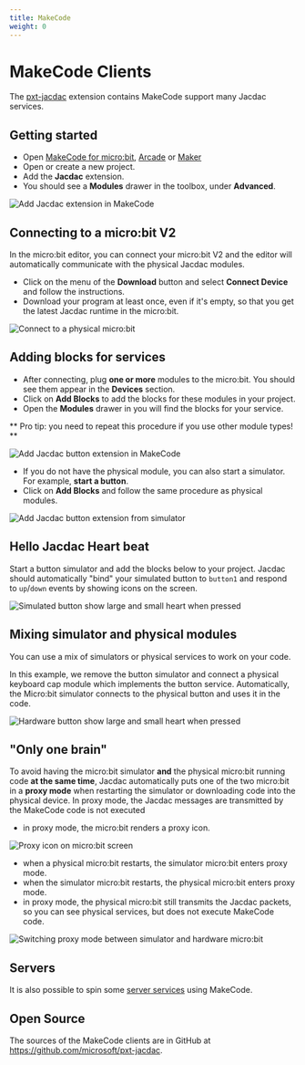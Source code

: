 ```yaml
---
title: MakeCode
weight: 0
---
```


# MakeCode Clients

The [pxt-jacdac](https://github.com/microsoft/pxt-jacdac) extension contains MakeCode support many Jacdac services.

## Getting started

-   Open [MakeCode for micro:bit](https://makecode.microbit.org/), [Arcade](https://arcade.makecode.com/) or [Maker](https://maker.makecode.com/)
-   Open or create a new project.
-   Add the **Jacdac** extension.
-   You should see a **Modules** drawer in the toolbox, under **Advanced**.

![Add Jacdac extension in MakeCode](./makecode/addjacdac.gif)

## Connecting to a micro:bit V2

In the micro:bit editor, you can connect your micro:bit V2 and the editor will automatically communicate with the physical Jacdac modules.

- Click on the menu of the **Download** button and select **Connect Device** and follow the instructions.
- Download your program at least once, even if it's empty, so that you get the latest Jacdac runtime in the micro:bit.

![Connect to a physical micro:bit](./makecode/connectmicrobit.gif)

## Adding blocks for services

-   After connecting, plug **one or more** modules to the micro:bit. You should see them appear in the **Devices** section.
-   Click on **Add Blocks** to add the blocks for these modules in your project.
-   Open the **Modules** drawer in you will find the blocks for your service.

** Pro tip: you need to repeat this procedure if you use other module types! **

![Add Jacdac button extension in MakeCode](./makecode/addmodule.gif)

-   If you do not have the physical module, you can also start a simulator. For example, **start a button**.
-   Click on **Add Blocks** and follow the same procedure as physical modules.

![Add Jacdac button extension from simulator](./makecode/addbutton.gif)

## Hello Jacdac Heart beat

Start a button simulator and add the blocks below to your project. Jacdac should automatically "bind" your simulated button
to `button1` and respond to `up`/`down` events by showing icons on the screen.

![Simulated button show large and small heart when pressed](./makecode/simheartbeat.gif)

## Mixing simulator and physical modules

You can use a mix of simulators or physical services to work on your code.

In this example, we remove the button simulator and connect a physical keyboard cap module which implements the button service.
Automatically, the Micro:bit simulator connects to the physical button and uses it in the code.

![Hardware button show large and small heart when pressed](./makecode/hardwareheartbeat.gif)

## "Only one brain"

To avoid having the micro:bit simulator **and** the physical micro:bit running code **at the same time**,
Jacdac automatically puts one of the two micro:bit in a **proxy mode** when restarting the simulator or downloading code into the physical device.
In proxy mode, the Jacdac messages are transmitted by the MakeCode code is not executed

- in proxy mode, the micro:bit renders a proxy icon.

![Proxy icon on micro:bit screen](./makecode/proxyscreen.png)

-   when a physical micro:bit restarts, the simulator micro:bit enters proxy mode.
-   when the simulator micro:bit restarts, the physical micro:bit enters proxy mode.
-   in proxy mode, the physical micro:bit still transmits the Jacdac packets, so you can see physical services, but does not execute MakeCode code.

![Switching proxy mode between simulator and hardware micro:bit](./makecode/proxy.gif)

## Servers

It is also possible to spin some [server services](/clients/makecode/servers/) using MakeCode.

## Open Source

The sources of the MakeCode clients are in GitHub at https://github.com/microsoft/pxt-jacdac.
